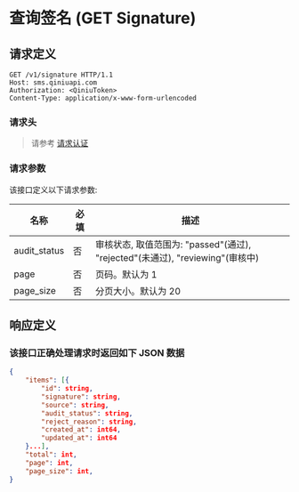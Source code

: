 # 查询签名 (GET Signature)

## 请求定义

```
GET /v1/signature HTTP/1.1
Host: sms.qiniuapi.com
Authorization: <QiniuToken>
Content-Type: application/x-www-form-urlencoded
```

### 请求头

> 请参考 [请求认证](/sms/api/5842/sms-api-authentication)

### 请求参数

该接口定义以下请求参数:

名称 | 必填 | 描述
---- | ---- | ----
audit_status | 否 | 审核状态, 取值范围为: "passed"(通过), "rejected"(未通过), "reviewing"(审核中)
page | 否 | 页码。默认为 1
page_size | 否 | 分页大小。默认为 20


## 响应定义

### 该接口正确处理请求时返回如下 JSON 数据

```json
{
	"items": [{
		"id": string,
		"signature": string,
		"source": string,
		"audit_status": string,
		"reject_reason": string,
		"created_at": int64,
		"updated_at": int64
	}...],
	"total": int,
	"page": int,
	"page_size": int,
}
```